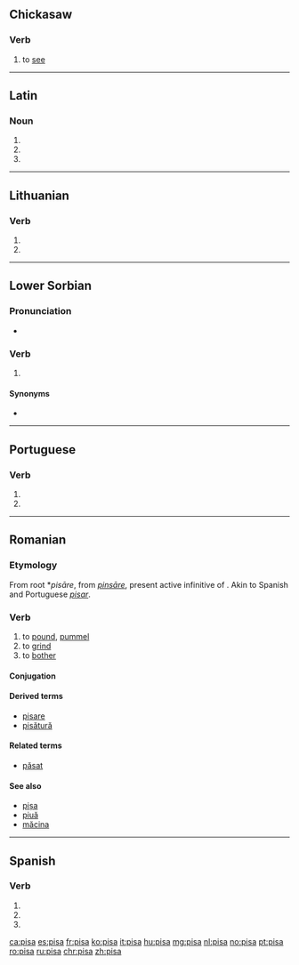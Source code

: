 {{also|Pisa|pișa}}
==Chickasaw==

===Verb===
{{head|cic|verb}}

# to [[see]]

----

==Latin==

===Noun===
{{la-noun-form|pīsa}}

# {{inflection of|pīsum||nom|p|lang=la}}
# {{inflection of|pīsum||acc|p|lang=la}}
# {{inflection of|pīsum||voc|p|lang=la}}

----

==Lithuanian==

===Verb===
{{head|lt|verb form}}

# {{lt-form-verb|3s|pres|pisti}}
# {{lt-form-verb|3p|pres|pisti}}

----

==Lower Sorbian==

===Pronunciation===
* {{IPA|[ˈpʲisa]|lang=dsb}}

===Verb===
{{head|dsb|verb form}}

# {{inflection of|pisaś||3|s|pres|lang=dsb}}

====Synonyms====
* {{l|dsb|pišo}}

----

==Portuguese==

===Verb===
{{pt-verb-form}}

# {{pt-verb form of|pisar|ar|indicative|present|singular|third}}
# {{pt-verb form of|pisar|ar|imperative|affirmative|singular|second}}

----

==Romanian==

===Etymology===
From {{etyl|VL.|ro}} root *''pisāre'', from {{etyl|la|ro}} ''[[pinsare|pinsāre]]'', present active infinitive of {{m|la|pinsō}}. Akin to Spanish and Portuguese ''[[pisar]]''.

===Verb===
{{ro-verb|conj=1|pisă|pisat}}

# to [[pound]], [[pummel]]
# to [[grind]]
# to [[bother]]

====Conjugation====
{{ro-conj-a-ez|pis}}

====Derived terms====
* [[pisare]]
* [[pisătură]]

====Related terms====
* [[păsat]]

====See also====
* [[pișa]]
* [[piuă]]
* [[măcina]]

----

==Spanish==

===Verb===
{{es-verb-form}}

# {{es-verb form of|ending=ar|mood=imperative|sense=affirmative|pers=2|formal=no|number=singular|pisar}}
# {{es-verb form of|ending=ar|mood=indicative|tense=present|pers=2|formal=yes|number=singular|pisar}}
# {{es-verb form of|ending=ar|mood=indicative|tense=present|pers=3|number=singular|pisar}}

[[ca:pisa]]
[[es:pisa]]
[[fr:pisa]]
[[ko:pisa]]
[[it:pisa]]
[[hu:pisa]]
[[mg:pisa]]
[[nl:pisa]]
[[no:pisa]]
[[pt:pisa]]
[[ro:pisa]]
[[ru:pisa]]
[[chr:pisa]]
[[zh:pisa]]